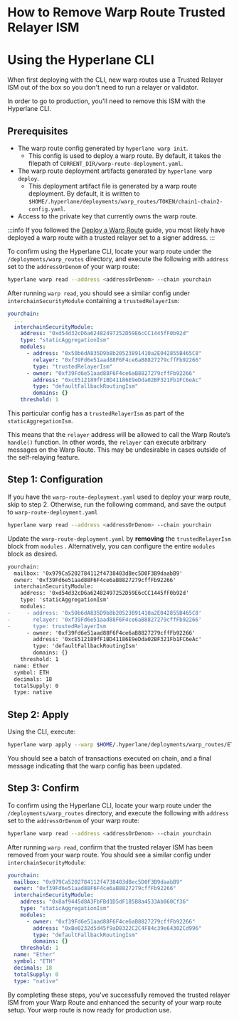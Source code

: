 # How to Remove Warp Route Trusted Relayer ISM

# Using the Hyperlane CLI

When first deploying with the CLI, new warp routes use a Trusted Relayer ISM out of the box so you don't need to run a relayer or validator.

In order to go to production, you'll need to remove this ISM with the Hyperlane CLI.

## Prerequisites

- The warp route config generated by `hyperlane warp init`.
    - This config is used to deploy a warp route. By default, it takes the filepath of `CURRENT_DIR/warp-route-deployment.yaml`.
- The warp route deployment artifacts generated by `hyperlane warp deploy`.
    - This deployment artifact file is generated by a warp route deployment. By default, it is written to `$HOME/.hyperlane/deployments/warp_routes/TOKEN/chain1-chain2-config.yaml`.
- Access to the private key that currently owns the warp route.

:::info
If you followed the [Deploy a Warp Route](https://docs.hyperlane.xyz/docs/guides/deploy-warp-route) guide, you most likely have deployed a warp route with a trusted relayer set to a signer address.
:::

To confirm using the Hyperlane CLI, locate your warp route under the `/deployments/warp_routes` directory, and execute the following with `address` set to the `addressOrDenom` of your warp route:

```bash
hyperlane warp read --address <addressOrDenom> --chain yourchain
```

After running `warp read`, you should see a similar config under `interchainSecurityModule` containing a `trustedRelayerIsm`:

```yaml {7-9}
yourchain:
  ...
  interchainSecurityModule:
    address: "0xd54d32cD6a62482497252D59E6cCC1445fF0b92d"
    type: "staticAggregationIsm"
    modules:
      - address: "0x50b6dA835D9b8b20523891410a2E042855B465C8"
        relayer: "0xf39Fd6e51aad88F6F4ce6aB8827279cffFb92266"
        type: "trustedRelayerIsm"
      - owner: "0xf39Fd6e51aad88F6F4ce6aB8827279cffFb92266"
        address: "0xcE512189fF1BD41186E9eDda02BF321Fb1FC6eAc"
        type: "defaultFallbackRoutingIsm"
        domains: {}
    threshold: 1
```
This particular config has a `trustedRelayerIsm` as part of the `staticAggregationIsm`.

This means that the `relayer` address will be allowed to call the Warp Route’s `handle()` function. In other words, the `relayer` can execute arbitrary messages on the Warp Route. This may be undesirable in cases outside of the self-relaying feature.

## Step 1: Configuration

If you have the `warp-route-deployment.yaml` used to deploy your warp route, skip to step 2. Otherwise, run the following command, and save the output to `warp-route-deployment.yaml`

```bash
hyperlane warp read --address <addressOrDenom> --chain yourchain
```

Update the `warp-route-deployment.yaml` by **removing** the `trustedRelayerIsm` block from `modules` . Alternatively, you can configure the entire `modules` block as desired.

```diff title="warp-route-deployment.yaml"
yourchain:
  mailbox: '0x979Ca5202784112f4738403dBec5D0F3B9daabB9'
  owner: '0xf39Fd6e51aad88F6F4ce6aB8827279cffFb92266'
  interchainSecurityModule:
    address: '0xd54d32cD6a62482497252D59E6cCC1445fF0b92d'
    type: 'staticAggregationIsm'
    modules:
-     - address: '0x50b6dA835D9b8b20523891410a2E042855B465C8'
-       relayer: '0xf39Fd6e51aad88F6F4ce6aB8827279cffFb92266'
-       type: trustedRelayerIsm
      - owner: '0xf39Fd6e51aad88F6F4ce6aB8827279cffFb92266'
        address: '0xcE512189fF1BD41186E9eDda02BF321Fb1FC6eAc'
        type: 'defaultFallbackRoutingIsm'
        domains: {}
    threshold: 1
  name: Ether
  symbol: ETH
  decimals: 18
  totalSupply: 0
  type: native

```

## Step 2: Apply

Using the CLI, execute:

```bash
hyperlane warp apply --warp $HOME/.hyperlane/deployments/warp_routes/ETH/yourchain-config.yaml --config ./warp-route-deployment.yaml
```

You should see a batch of transactions executed on chain, and a final message indicating that the warp config has been updated.

## Step 3: Confirm

To confirm using the Hyperlane CLI, locate your warp route under the `/deployments/warp_routes` directory, and execute the following with `address` set to the `addressOrDenom` of your warp route:

```bash
hyperlane warp read --address <addressOrDenom> --chain yourchain
```

After running `warp read`, confirm that the trusted relayer ISM has been removed from your warp route. You should see a similar config under `interchainSecurityModule`:

```yaml
yourchain:
  mailbox: "0x979Ca5202784112f4738403dBec5D0F3B9daabB9"
  owner: "0xf39Fd6e51aad88F6F4ce6aB8827279cffFb92266"
  interchainSecurityModule:
    address: "0x8af9445d8A3FbFBd1D5dF185B8a4533Ab060Cf36"
    type: "staticAggregationIsm"
    modules:
      - owner: "0xf39Fd6e51aad88F6F4ce6aB8827279cffFb92266"
        address: "0xBe0232d5d45f9aD8322C2C4F84c39e64302Cd996"
        type: "defaultFallbackRoutingIsm"
        domains: {}
    threshold: 1
  name: "Ether"
  symbol: "ETH"
  decimals: 18
  totalSupply: 0
  type: "native"
```

By completing these steps, you've successfully removed the trusted relayer ISM from your Warp Route and enhanced the security of your warp route setup. Your warp route is now ready for production use.
